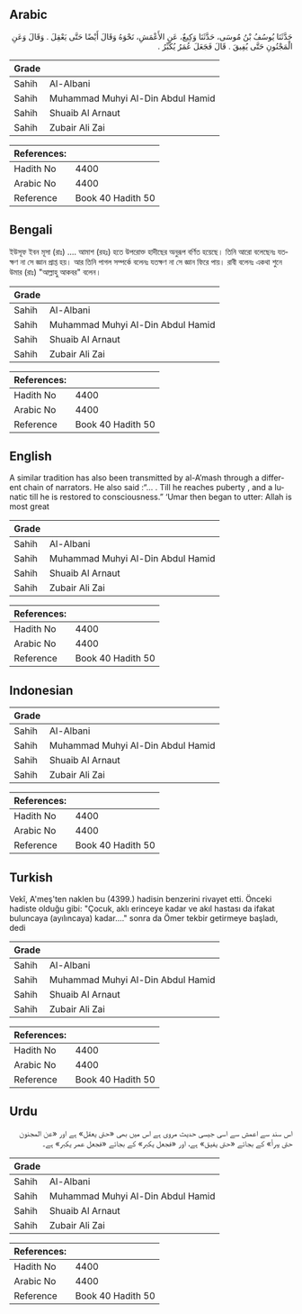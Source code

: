 ## Arabic


<div dir="rtl" lang="ar" style={{fontSize:'larger',backgroundColor:'#f8f9fa',padding:20}}>
حَدَّثَنَا يُوسُفُ بْنُ مُوسَى، حَدَّثَنَا وَكِيعٌ، عَنِ الأَعْمَشِ، نَحْوَهُ وَقَالَ أَيْضًا حَتَّى يَعْقِلَ ‏.‏ وَقَالَ وَعَنِ الْمَجْنُونِ حَتَّى يُفِيقَ ‏.‏ قَالَ فَجَعَلَ عُمَرُ يُكَبِّرُ ‏.‏
</div>
<div style={{backgroundColor:'#f8f9fa',padding:20, marginBottom: 10}}><table> <thead> <tr> <th>Grade</th> <th></th> </tr> </thead> <tbody> <tr><td>Sahih</td><td>Al-Albani</td></tr><tr><td>Sahih</td><td>Muhammad Muhyi Al-Din Abdul Hamid</td></tr><tr><td>Sahih</td><td>Shuaib Al Arnaut</td></tr><tr><td>Sahih</td><td>Zubair Ali Zai</td></tr></tbody></table><table> <thead> <tr> <th>References:</th> <th></th> </tr> </thead> <tbody><tr><td>Hadith No</td><td>4400</td></tr><tr><td>Arabic No</td><td>4400</td></tr><tr><td>Reference</td><td>Book 40 Hadith 50</td></tr></tbody></table></div>

## Bengali


<div dir="ltr" lang="bn" style={{fontSize:'larger',backgroundColor:'#f8f9fa',padding:20}}>
ইউসূফ ইবন মূসা (রাঃ) .... আমাশ (রহঃ) হতে উপরোক্ত হাদীছের অনুরূপ বর্ণিত হয়েছে। তিনি আরো বলেছেনঃ যতক্ষণ না সে জ্ঞান প্রাপ্ত হয়। আর তিনি পাগল সম্পর্কে বলেনঃ যতক্ষণ না সে জ্ঞান ফিরে পায়। রাবী বলেনঃ একথা শুনে উমার (রাঃ) "আল্লাহু আকবর" বলেন।
</div>
<div style={{backgroundColor:'#f8f9fa',padding:20, marginBottom: 10}}><table> <thead> <tr> <th>Grade</th> <th></th> </tr> </thead> <tbody> <tr><td>Sahih</td><td>Al-Albani</td></tr><tr><td>Sahih</td><td>Muhammad Muhyi Al-Din Abdul Hamid</td></tr><tr><td>Sahih</td><td>Shuaib Al Arnaut</td></tr><tr><td>Sahih</td><td>Zubair Ali Zai</td></tr></tbody></table><table> <thead> <tr> <th>References:</th> <th></th> </tr> </thead> <tbody><tr><td>Hadith No</td><td>4400</td></tr><tr><td>Arabic No</td><td>4400</td></tr><tr><td>Reference</td><td>Book 40 Hadith 50</td></tr></tbody></table></div>

## English


<div dir="ltr" lang="en" style={{fontSize:'larger',backgroundColor:'#f8f9fa',padding:20}}>
A similar tradition has also been transmitted by al-A’mash through a different chain of narrators. He also said :“... . Till he reaches puberty , and a lunatic till he is restored to consciousness.” ‘Umar then began to utter: Allah is most great
</div>
<div style={{backgroundColor:'#f8f9fa',padding:20, marginBottom: 10}}><table> <thead> <tr> <th>Grade</th> <th></th> </tr> </thead> <tbody> <tr><td>Sahih</td><td>Al-Albani</td></tr><tr><td>Sahih</td><td>Muhammad Muhyi Al-Din Abdul Hamid</td></tr><tr><td>Sahih</td><td>Shuaib Al Arnaut</td></tr><tr><td>Sahih</td><td>Zubair Ali Zai</td></tr></tbody></table><table> <thead> <tr> <th>References:</th> <th></th> </tr> </thead> <tbody><tr><td>Hadith No</td><td>4400</td></tr><tr><td>Arabic No</td><td>4400</td></tr><tr><td>Reference</td><td>Book 40 Hadith 50</td></tr></tbody></table></div>

## Indonesian


<div dir="ltr" lang="id" style={{fontSize:'larger',backgroundColor:'#f8f9fa',padding:20}}>

</div>
<div style={{backgroundColor:'#f8f9fa',padding:20, marginBottom: 10}}><table> <thead> <tr> <th>Grade</th> <th></th> </tr> </thead> <tbody> <tr><td>Sahih</td><td>Al-Albani</td></tr><tr><td>Sahih</td><td>Muhammad Muhyi Al-Din Abdul Hamid</td></tr><tr><td>Sahih</td><td>Shuaib Al Arnaut</td></tr><tr><td>Sahih</td><td>Zubair Ali Zai</td></tr></tbody></table><table> <thead> <tr> <th>References:</th> <th></th> </tr> </thead> <tbody><tr><td>Hadith No</td><td>4400</td></tr><tr><td>Arabic No</td><td>4400</td></tr><tr><td>Reference</td><td>Book 40 Hadith 50</td></tr></tbody></table></div>

## Turkish


<div dir="ltr" lang="tr" style={{fontSize:'larger',backgroundColor:'#f8f9fa',padding:20}}>
Vekî, A'meş'ten naklen bu (4399.) hadisin benzerini rivayet etti. Önceki hadiste olduğu gibi: "Çocuk, aklı erinceye kadar ve akıl hastası da ifakat buluncaya (ayılıncaya) kadar...." sonra da Ömer tekbir getirmeye başladı, dedi
</div>
<div style={{backgroundColor:'#f8f9fa',padding:20, marginBottom: 10}}><table> <thead> <tr> <th>Grade</th> <th></th> </tr> </thead> <tbody> <tr><td>Sahih</td><td>Al-Albani</td></tr><tr><td>Sahih</td><td>Muhammad Muhyi Al-Din Abdul Hamid</td></tr><tr><td>Sahih</td><td>Shuaib Al Arnaut</td></tr><tr><td>Sahih</td><td>Zubair Ali Zai</td></tr></tbody></table><table> <thead> <tr> <th>References:</th> <th></th> </tr> </thead> <tbody><tr><td>Hadith No</td><td>4400</td></tr><tr><td>Arabic No</td><td>4400</td></tr><tr><td>Reference</td><td>Book 40 Hadith 50</td></tr></tbody></table></div>

## Urdu


<div dir="rtl" lang="ur" style={{fontSize:'larger',backgroundColor:'#f8f9fa',padding:20}}>
اس سند سے اعمش سے اسی جیسی حدیث مروی ہے اس میں بھی «حتى يعقل» ہے اور «عن المجنون حتى يبرأ» کے بجائے «حتى يفيق» ہے، اور «فجعل يكبر» کے بجائے «فجعل عمر يكبر» ہے۔
</div>
<div style={{backgroundColor:'#f8f9fa',padding:20, marginBottom: 10}}><table> <thead> <tr> <th>Grade</th> <th></th> </tr> </thead> <tbody> <tr><td>Sahih</td><td>Al-Albani</td></tr><tr><td>Sahih</td><td>Muhammad Muhyi Al-Din Abdul Hamid</td></tr><tr><td>Sahih</td><td>Shuaib Al Arnaut</td></tr><tr><td>Sahih</td><td>Zubair Ali Zai</td></tr></tbody></table><table> <thead> <tr> <th>References:</th> <th></th> </tr> </thead> <tbody><tr><td>Hadith No</td><td>4400</td></tr><tr><td>Arabic No</td><td>4400</td></tr><tr><td>Reference</td><td>Book 40 Hadith 50</td></tr></tbody></table></div>